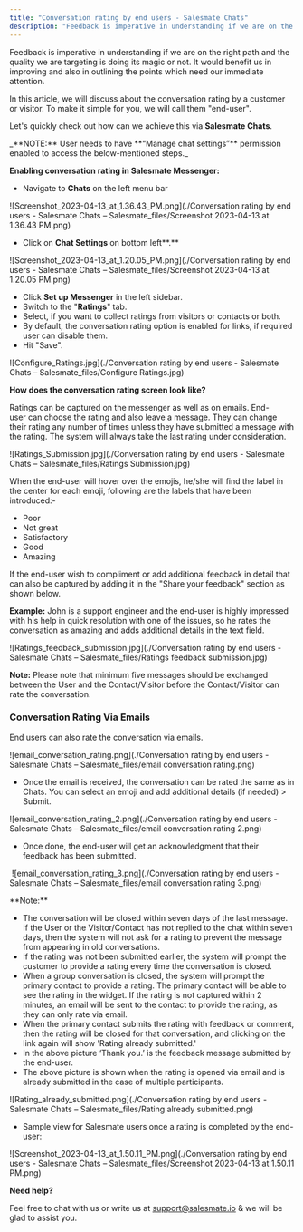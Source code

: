 ```yaml
---
title: "Conversation rating by end users - Salesmate Chats"
description: "Feedback is imperative in understanding if we are on the right path and the quality we are targeting is doing its magic or not. It would benefit us in..."
---
```


Feedback is imperative in understanding if we are on the right path and the quality we are targeting is doing its magic or not. It would benefit us in improving and also in outlining the points which need our immediate attention.

In this article, we will discuss about the conversation rating by a customer or visitor. To make it simple for you, we will call them "end-user".

  
Let's quickly check out how can we achieve this via **Salesmate Chats**.

<Note>
_**NOTE:** User needs to have **“Manage chat settings”** permission enabled to access the below-mentioned steps._
</Note>

**Enabling conversation rating in Salesmate Messenger:** 

*   Navigate to **Chats** on the left menu bar

![Screenshot_2023-04-13_at_1.36.43_PM.png](./Conversation rating by end users - Salesmate Chats – Salesmate_files/Screenshot 2023-04-13 at 1.36.43 PM.png)

*   Click on **Chat Settings** on bottom left**.**

![Screenshot_2023-04-13_at_1.20.05_PM.png](./Conversation rating by end users - Salesmate Chats – Salesmate_files/Screenshot 2023-04-13 at 1.20.05 PM.png)

*   Click **Set up Messenger** in the left sidebar.
*   Switch to the "**Ratings**" tab.
*   Select, if you want to collect ratings from visitors or contacts or both.
*   By default, the conversation rating option is enabled for links, if required user can disable them.
*   Hit "Save".

![Configure_Ratings.jpg](./Conversation rating by end users - Salesmate Chats – Salesmate_files/Configure Ratings.jpg)

**How does the conversation rating screen look like?**  
  
Ratings can be captured on the messenger as well as on emails. End-user can choose the rating and also leave a message. They can change their rating any number of times unless they have submitted a message with the rating. The system will always take the last rating under consideration.

![Ratings_Submission.jpg](./Conversation rating by end users - Salesmate Chats – Salesmate_files/Ratings Submission.jpg)

When the end-user will hover over the emojis, he/she will find the label in the center for each emoji, following are the labels that have been introduced:-  

*   Poor
*   Not great
*   Satisfactory
*   Good
*   Amazing

If the end-user wish to compliment or add additional feedback in detail that can also be captured by adding it in the "Share your feedback" section as shown below.

**Example:** John is a support engineer and the end-user is highly impressed with his help in quick resolution with one of the issues, so he rates the conversation as amazing and adds additional details in the text field.

![Ratings_feedback_submission.jpg](./Conversation rating by end users - Salesmate Chats – Salesmate_files/Ratings feedback submission.jpg)

<Note>


**Note:** Please note that minimum five messages should be exchanged between the User and the Contact/Visitor before the Contact/Visitor can rate the conversation.


</Note>

### Conversation Rating Via Emails 

End users can also rate the conversation via emails.

![email_conversation_rating.png](./Conversation rating by end users - Salesmate Chats – Salesmate_files/email conversation rating.png)

*   Once the email is received, the conversation can be rated the same as in Chats. You can select an emoji and add additional details (if needed) > Submit.  
      
    

![email_conversation_rating_2.png](./Conversation rating by end users - Salesmate Chats – Salesmate_files/email conversation rating 2.png)

*   Once done, the end-user will get an acknowledgment that their feedback has been submitted.

 ![email_conversation_rating_3.png](./Conversation rating by end users - Salesmate Chats – Salesmate_files/email conversation rating 3.png)

<Note>
**Note:**  

*   The conversation will be closed within seven days of the last message. If the User or the Visitor/Contact has not replied to the chat within seven days, then the system will not ask for a rating to prevent the message from appearing in old conversations.
*   If the rating was not been submitted earlier, the system will prompt the customer to provide a rating every time the conversation is closed.
*   When a group conversation is closed, the system will prompt the primary contact to provide a rating. The primary contact will be able to see the rating in the widget. If the rating is not captured within 2 minutes, an email will be sent to the contact to provide the rating, as they can only rate via email.
*   When the primary contact submits the rating with feedback or comment, then the rating will be closed for that conversation, and clicking on the link again will show 'Rating already submitted.'
*   In the above picture ‘Thank you.’ is the feedback message submitted by the end-user.
*   The above picture is shown when the rating is opened via email and is already submitted in the case of multiple participants.


</Note>

![Rating_already_submitted.png](./Conversation rating by end users - Salesmate Chats – Salesmate_files/Rating already submitted.png)

*   Sample view for Salesmate users once a rating is completed by the end-user:

![Screenshot_2023-04-13_at_1.50.11_PM.png](./Conversation rating by end users - Salesmate Chats – Salesmate_files/Screenshot 2023-04-13 at 1.50.11 PM.png)

**Need help?**

Feel free to chat with us or write us at [support@salesmate.io](mailto:support@salesmate.io) & we will be glad to assist you.